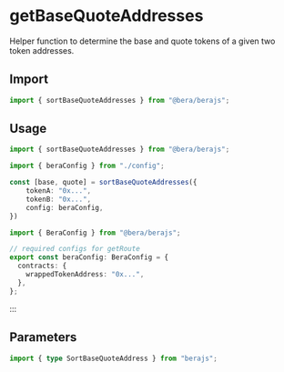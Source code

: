 # getBaseQuoteAddresses

Helper function to determine the base and quote tokens of a given two token addresses.

## Import

```ts
import { sortBaseQuoteAddresses } from "@bera/berajs";
```

## Usage

```ts twoslash [example.ts]
import { sortBaseQuoteAddresses } from "@bera/berajs";

import { beraConfig } from "./config";

const [base, quote] = sortBaseQuoteAddresses({
    tokenA: "0x...",
    tokenB: "0x...",
    config: beraConfig,
})
```

```ts twoslash [config.ts] filename="config.ts"
import { BeraConfig } from "@bera/berajs";

// required configs for getRoute
export const beraConfig: BeraConfig = {
  contracts: {
    wrappedTokenAddress: "0x...",
  },
};
```

:::

## Parameters

```ts
import { type SortBaseQuoteAddress } from "berajs";
```
